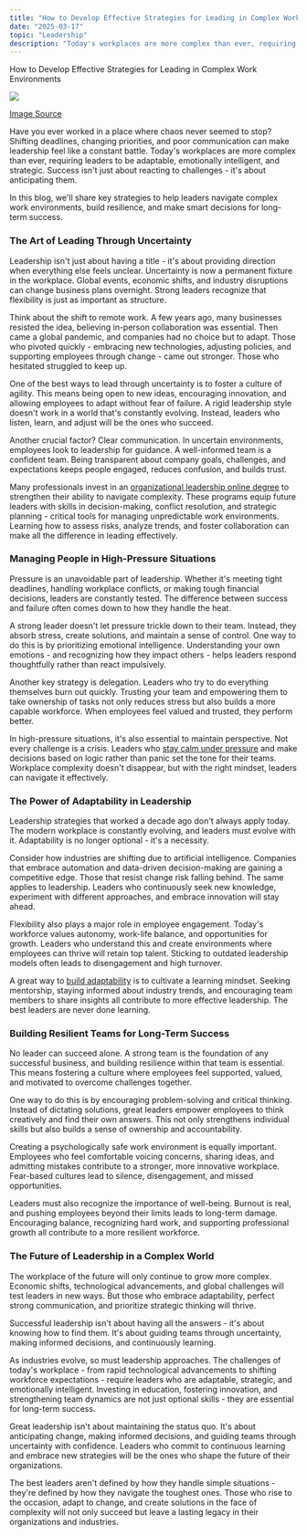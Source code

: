```yaml
---
title: "How to Develop Effective Strategies for Leading in Complex Work Environments"
date: "2025-03-17"
topic: "Leadership"
description: "Today's workplaces are more complex than ever, requiring leaders to be adaptable, emotionally intelligent, and strategic. Success isn't just about reacting to challenges - it's about anticipating them."
---
```


How to Develop Effective Strategies for Leading in Complex Work Environments

![](https://cdn-images-1.medium.com/max/1600/0*v0r6OenpXFFu8JJw)

[Image Source](https://www.pexels.com/photo/paper-boats-on-solid-surface-194094/)

Have you ever worked in a place where chaos never seemed to stop? Shifting deadlines, changing priorities, and poor communication can make leadership feel like a constant battle. Today's workplaces are more complex than ever, requiring leaders to be adaptable, emotionally intelligent, and strategic. Success isn't just about reacting to challenges - it's about anticipating them.

In this blog, we'll share key strategies to help leaders navigate complex work environments, build resilience, and make smart decisions for long-term success.

### The Art of Leading Through Uncertainty

Leadership isn't just about having a title - it's about providing direction when everything else feels unclear. Uncertainty is now a permanent fixture in the workplace. Global events, economic shifts, and industry disruptions can change business plans overnight. Strong leaders recognize that flexibility is just as important as structure.

Think about the shift to remote work. A few years ago, many businesses resisted the idea, believing in-person collaboration was essential. Then came a global pandemic, and companies had no choice but to adapt. Those who pivoted quickly - embracing new technologies, adjusting policies, and supporting employees through change - came out stronger. Those who hesitated struggled to keep up.

One of the best ways to lead through uncertainty is to foster a culture of agility. This means being open to new ideas, encouraging innovation, and allowing employees to adapt without fear of failure. A rigid leadership style doesn't work in a world that's constantly evolving. Instead, leaders who listen, learn, and adjust will be the ones who succeed.

Another crucial factor? Clear communication. In uncertain environments, employees look to leadership for guidance. A well-informed team is a confident team. Being transparent about company goals, challenges, and expectations keeps people engaged, reduces confusion, and builds trust.

Many professionals invest in an [organizational leadership online degree](https://www.claremontlincoln.edu/programs/bachelor-organizational-leadership/) to strengthen their ability to navigate complexity. These programs equip future leaders with skills in decision-making, conflict resolution, and strategic planning - critical tools for managing unpredictable work environments. Learning how to assess risks, analyze trends, and foster collaboration can make all the difference in leading effectively.

### Managing People in High-Pressure Situations

Pressure is an unavoidable part of leadership. Whether it's meeting tight deadlines, handling workplace conflicts, or making tough financial decisions, leaders are constantly tested. The difference between success and failure often comes down to how they handle the heat.

A strong leader doesn't let pressure trickle down to their team. Instead, they absorb stress, create solutions, and maintain a sense of control. One way to do this is by prioritizing emotional intelligence. Understanding your own emotions - and recognizing how they impact others - helps leaders respond thoughtfully rather than react impulsively.

Another key strategy is delegation. Leaders who try to do everything themselves burn out quickly. Trusting your team and empowering them to take ownership of tasks not only reduces stress but also builds a more capable workforce. When employees feel valued and trusted, they perform better.

In high-pressure situations, it's also essential to maintain perspective. Not every challenge is a crisis. Leaders who [stay calm under pressure](https://www.inc.com/david-finkel/staying-composed-under-pressure-how-leaders-set-tone-in-tough-situations.html) and make decisions based on logic rather than panic set the tone for their teams. Workplace complexity doesn't disappear, but with the right mindset, leaders can navigate it effectively.

### The Power of Adaptability in Leadership

Leadership strategies that worked a decade ago don't always apply today. The modern workplace is constantly evolving, and leaders must evolve with it. Adaptability is no longer optional - it's a necessity.

Consider how industries are shifting due to artificial intelligence. Companies that embrace automation and data-driven decision-making are gaining a competitive edge. Those that resist change risk falling behind. The same applies to leadership. Leaders who continuously seek new knowledge, experiment with different approaches, and embrace innovation will stay ahead.

Flexibility also plays a major role in employee engagement. Today's workforce values autonomy, work-life balance, and opportunities for growth. Leaders who understand this and create environments where employees can thrive will retain top talent. Sticking to outdated leadership models often leads to disengagement and high turnover.

A great way to [build adaptability](https://uk.indeed.com/career-advice/career-development/adaptability-skills) is to cultivate a learning mindset. Seeking mentorship, staying informed about industry trends, and encouraging team members to share insights all contribute to more effective leadership. The best leaders are never done learning.

### Building Resilient Teams for Long-Term Success

No leader can succeed alone. A strong team is the foundation of any successful business, and building resilience within that team is essential. This means fostering a culture where employees feel supported, valued, and motivated to overcome challenges together.

One way to do this is by encouraging problem-solving and critical thinking. Instead of dictating solutions, great leaders empower employees to think creatively and find their own answers. This not only strengthens individual skills but also builds a sense of ownership and accountability.

Creating a psychologically safe work environment is equally important. Employees who feel comfortable voicing concerns, sharing ideas, and admitting mistakes contribute to a stronger, more innovative workplace. Fear-based cultures lead to silence, disengagement, and missed opportunities.

Leaders must also recognize the importance of well-being. Burnout is real, and pushing employees beyond their limits leads to long-term damage. Encouraging balance, recognizing hard work, and supporting professional growth all contribute to a more resilient workforce.

### The Future of Leadership in a Complex World

The workplace of the future will only continue to grow more complex. Economic shifts, technological advancements, and global challenges will test leaders in new ways. But those who embrace adaptability, perfect strong communication, and prioritize strategic thinking will thrive.

Successful leadership isn't about having all the answers - it's about knowing how to find them. It's about guiding teams through uncertainty, making informed decisions, and continuously learning.

As industries evolve, so must leadership approaches. The challenges of today's workplace - from rapid technological advancements to shifting workforce expectations - require leaders who are adaptable, strategic, and emotionally intelligent. Investing in education, fostering innovation, and strengthening team dynamics are not just optional skills - they are essential for long-term success.

Great leadership isn't about maintaining the status quo. It's about anticipating change, making informed decisions, and guiding teams through uncertainty with confidence. Leaders who commit to continuous learning and embrace new strategies will be the ones who shape the future of their organizations.

The best leaders aren't defined by how they handle simple situations - they're defined by how they navigate the toughest ones. Those who rise to the occasion, adapt to change, and create solutions in the face of complexity will not only succeed but leave a lasting legacy in their organizations and industries.
